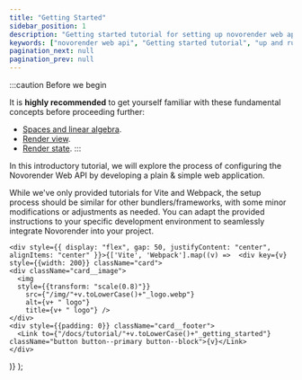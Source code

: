 ```yaml
---
title: "Getting Started"
sidebar_position: 1
description: "Getting started tutorial for setting up novorender web api."
keywords: ["novorender web api", "Getting started tutorial", "up and running with novorender", "how to install novorender web api"]
pagination_next: null
pagination_prev: null
---
```



:::caution Before we begin

It is **highly recommended** to get yourself familiar with these fundamental concepts before proceeding further:
- [Spaces and linear algebra](/docs/guides/spaces_and_linear_algebra).
- [Render view](/docs/guides/views).
- [Render state](/docs/guides/render_state).
:::

In this introductory tutorial, we will explore the process of configuring the Novorender Web API by developing a plain & simple web application.

While we've only provided tutorials for Vite and Webpack, the setup process should be similar for other bundlers/frameworks, with some minor modifications or adjustments as needed. You can adapt the provided instructions to your specific development environment to seamlessly integrate Novorender into your project.


<BundlerCard />

    <div style={{ display: "flex", gap: 50, justifyContent: "center", alignItems: "center" }}>{['Vite', 'Webpack'].map((v) =>  <div key={v} style={{width: 200}} className="card">
    <div className="card__image">
      <img
      style={{transform: "scale(0.8)"}}
        src={"/img/"+v.toLowerCase()+"_logo.webp"}
        alt={v+ " logo"}
        title={v+ " logo"} />
    </div>
    <div style={{padding: 0}} className="card__footer">
      <Link to={"/docs/tutorial/"+v.toLowerCase()+"_getting_started"} className="button button--primary button--block">{v}</Link>
    </div>
  </div>)}</div>
);

